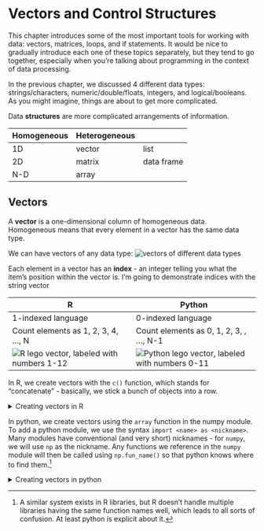 # Vectors and Control Structures
<!-- Vectors, Matrices, and Numpy arrays. Logical indexing. For loops. -->
<!-- (probably 2 weeks of content) -->

This chapter introduces some of the most important tools for working with data: vectors, matrices, loops, and if statements. It would be nice to gradually introduce each one of these topics separately, but they tend to go together, especially when you're talking about programming in the context of data processing.

In the previous chapter, we discussed 4 different data types: strings/characters, numeric/double/floats, integers, and logical/booleans. As you might imagine, things are about to get more complicated.

Data **structures** are more complicated arrangements of information. 

  | Homogeneous | Heterogeneous
-- | ---- | ----
1D | vector | list
2D | matrix | data frame
N-D | array | 

## Vectors

A **vector** is a one-dimensional column of homogeneous data. Homogeneous means that every element in a vector has the same data type. 

We can have vectors of any data type: 
![vectors of different data types](images/lego-set-of-vectors.png)


<!-- ![vector of purple 1x3 legos](images/lego-1x3-vector.png) -->

Each element in a vector has an **index** - an integer telling you what the item's position within the vector is. I'm going to demonstrate indices with the string vector

R | Python
--- | ---
1-indexed language | 0-indexed language
Count elements as 1, 2, 3, 4, ..., N  | Count elements as 0, 1, 2, 3, , ..., N-1
![R lego vector, labeled with numbers 1-12](images/lego-1x3-vector-R.png) | ![Python lego vector, labeled with numbers 0-11](images/lego-1x3-vector-python.png)


In R, we create vectors with the `c()` function, which stands for "concatenate" - basically, we stick a bunch of objects into a row.

::: ex
<details><summary>Creating vectors in R</summary>

```r
digits_pi <- c(3, 1, 4, 1, 5, 9, 2, 6, 5, 3, 5)

# Access individual entries
digits_pi[1]
digits_pi[2]
digits_pi[3]

# R is 1-indexed - a list of 11 things goes from 1 to 11
digits_pi[0]
digits_pi[11]

# Print out the vector
digits_pi
```

</details>

:::

In python, we create vectors using the `array` function in the numpy module. To add a python module, we use the syntax `import <name> as <nickname>`. Many modules have conventional (and very short) nicknames - for `numpy`, we will use `np` as the nickname.
Any functions we reference in the `numpy` module will then be called using `np.fun_name()` so that python knows where to find them.^[A similar system exists in R libraries, but R doesn't handle multiple libraries having the same function names well, which leads to all sorts of confusion. At least python is explicit about it.]

::: ex
<details><summary>Creating vectors in python</summary>

```python
import numpy as np
digits_list = [3,1,4,1,5,9,2,6,5,3,5]
digits_pi = np.array(digits_list)

# Access individual entries
digits_pi[0]
digits_pi[1]
digits_pi[2]

# Python is 0 indexed - a list of 11 things goes from 0 to 10
digits_pi[0]
digits_pi[11] 

# Print out the vector
print(digits_pi)
```

</details>

:::


